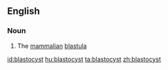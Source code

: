 ==English==

===Noun===
{{wikipedia}}
{{en-noun}}

#{{biology}} The [[mammalian]] [[blastula]]

{{anagrams:en/abclosstty}}
[[id:blastocyst]]
[[hu:blastocyst]]
[[ta:blastocyst]]
[[zh:blastocyst]]